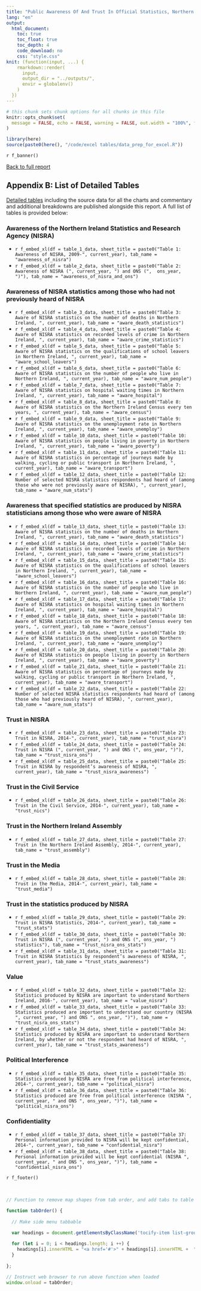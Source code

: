 ```yaml
---
title: "Public Awareness Of And Trust In Official Statistics, Northern Ireland 2022"
lang: "en"
output:
  html_document:
    toc: true
    toc_float: true
    toc_depth: 4
    code_download: no
    css: "style.css"
knit: (function(input, ...) {
    rmarkdown::render(
      input,
      output_dir = "../outputs/",
      envir = globalenv()
    )
  })
---
```


<div id = "cookie-banner"></div>
<script src = "cookies_script.js"></script>

```r
# this chunk sets chunk options for all chunks in this file
knitr::opts_chunk$set(
  message = FALSE, echo = FALSE, warning = FALSE, out.width = "100%", fig.height = 4
)

library(here)
source(paste0(here(), "/code/excel tables/data_prep_for_excel.R"))
```


<div data-nics-theme="`r nics_theme`">

`r f_banner()` 

<div id="main" role="main">

[Back to full report](public-awareness-of-and-trust-in-official-statistics-northern-ireland-`r current_year`.html)

## Appendix B: List of Detailed Tables

[Detailed tables](https://www.nisra.gov.uk/publications/public-awareness-and-trust-official-statistics-2022) including the source data for all the charts and commentary and additional breakdowns are published alongside this report. A full list of tables is provided below:

### Awareness of the Northern Ireland Statistics and Research Agency (NISRA)

 * `r f_embed_xl(df = table_1_data, sheet_title = paste0("Table 1: Awareness of NISRA, 2009-", current_year), tab_name = "awareness_of_nisra")`
 * `r f_embed_xl(df = table_2_data, sheet_title = paste0("Table 2: Awareness of NISRA (", current_year, ") and ONS (",  ons_year, ")"), tab_name = "awareness_of_nisra_and_ons")`

### Awareness of NISRA statistics among those who had not previously heard of NISRA

* `r f_embed_xl(df = table_3_data, sheet_title = paste0("Table 3: Aware of NISRA statistics on the number of deaths in Northern Ireland, ", current_year), tab_name = "aware_death_statistics")`
* `r f_embed_xl(df = table_4_data, sheet_title = paste0("Table 4: Aware of NISRA statistics on recorded levels of crime in Northern Ireland, ", current_year), tab_name = "aware_crime_statistics")`
* `r f_embed_xl(df = table_5_data, sheet_title = paste0("Table 5: Aware of NISRA statistics on the qualifications of school leavers in Northern Ireland, ", current_year), tab_name = "aware_school_leavers")`
* `r f_embed_xl(df = table_6_data, sheet_title = paste0("Table 6: Aware of NISRA statistics on the number of people who live in Northern Ireland, ", current_year), tab_name = "aware_num_people")`
* `r f_embed_xl(df = table_7_data, sheet_title = paste0("Table 7: Aware of NISRA statistics on hospital waiting times in Northern Ireland, ", current_year), tab_name = "aware_hospital")`
* `r f_embed_xl(df = table_8_data, sheet_title = paste0("Table 8: Aware of NISRA statistics on the Northern Ireland Census every ten years, ", current_year), tab_name = "aware_census")`
* `r f_embed_xl(df = table_9_data, sheet_title = paste0("Table 9: Aware of NISRA statistics on the unemployment rate in Northern Ireland, ", current_year), tab_name = "aware_unemploy")`
* `r f_embed_xl(df = table_10_data, sheet_title = paste0("Table 10: Aware of NISRA statistics on people living in poverty in Northern Ireland, ", current_year), tab_name = "aware_poverty")`
* `r f_embed_xl(df = table_11_data, sheet_title = paste0("Table 11: Aware of NISRA statistics on percentage of journeys made by walking, cycling or public transport in Northern Ireland, ", current_year), tab_name = "aware_transport")`
* `r f_embed_xl(df = table_12_data, sheet_title = paste0("Table 12: Number of selected NISRA statistics respondents had heard of (among those who were not previously aware of NISRA), ", current_year), tab_name = "aware_num_stats")`

### Awareness that specified statistics are produced by NISRA statisticians among those who were aware of NISRA

* `r f_embed_xl(df = table_13_data, sheet_title = paste0("Table 13: Aware of NISRA statistics on the number of deaths in Northern Ireland, ", current_year), tab_name = "aware_death_statistics")`
* `r f_embed_xl(df = table_14_data, sheet_title = paste0("Table 14: Aware of NISRA statistics on recorded levels of crime in Northern Ireland, ", current_year), tab_name = "aware_crime_statistics")`
* `r f_embed_xl(df = table_15_data, sheet_title = paste0("Table 15: Aware of NISRA statistics on the qualifications of school leavers in Northern Ireland, ", current_year), tab_name = "aware_school_leavers")`
* `r f_embed_xl(df = table_16_data, sheet_title = paste0("Table 16: Aware of NISRA statistics on the number of people who live in Northern Ireland, ", current_year), tab_name = "aware_num_people")`
* `r f_embed_xl(df = table_17_data, sheet_title = paste0("Table 17: Aware of NISRA statistics on hospital waiting times in Northern Ireland, ", current_year), tab_name = "aware_hospital")`
* `r f_embed_xl(df = table_18_data, sheet_title = paste0("Table 18: Aware of NISRA statistics on the Northern Ireland Census every ten years, ", current_year), tab_name = "aware_census")`
* `r f_embed_xl(df = table_19_data, sheet_title = paste0("Table 19: Aware of NISRA statistics on the unemployment rate in Northern Ireland, ", current_year), tab_name = "aware_unemploy")`
* `r f_embed_xl(df = table_20_data, sheet_title = paste0("Table 20: Aware of NISRA statistics on people living in poverty in Northern Ireland, ", current_year), tab_name = "aware_poverty")`
* `r f_embed_xl(df = table_21_data, sheet_title = paste0("Table 21: Aware of NISRA statistics on percentage of journeys made by walking, cycling or public transport in Northern Ireland, ", current_year), tab_name = "aware_transport")`
* `r f_embed_xl(df = table_22_data, sheet_title = paste0("Table 22: Number of selected NISRA statistics respondents had heard of (among those who had previously heard of NISRA), ", current_year), tab_name = "aware_num_stats")`

### Trust in NISRA

* `r f_embed_xl(df = table_23_data, sheet_title = paste0("Table 23: Trust in NISRA, 2014-", current_year), tab_name = "trust_nisra")`
* `r f_embed_xl(df = table_24_data, sheet_title = paste0("Table 24: Trust in NISRA (", current_year, ") and ONS (", ons_year, ")"), tab_name = "trust_nisra_ons")`
* `r f_embed_xl(df = table_25_data, sheet_title = paste0("Table 25: Trust in NISRA by respondent’s awareness of NISRA, ", current_year), tab_name = "trust_nisra_awareness")`

### Trust in the Civil Service

* `r f_embed_xl(df = table_26_data, sheet_title = paste0("Table 26: Trust in the Civil Service, 2014-", current_year), tab_name = "trust_nics")`

### Trust in the Northern Ireland Assembly

* `r f_embed_xl(df = table_27_data, sheet_title = paste0("Table 27: Trust in the Northern Ireland Assembly, 2014-", current_year), tab_name = "trust_assembly")`

### Trust in the Media

* `r f_embed_xl(df = table_28_data, sheet_title = paste0("Table 28: Trust in the Media, 2014-", current_year), tab_name = "trust_media")`

### Trust in the statistics produced by NISRA

* `r f_embed_xl(df = table_29_data, sheet_title = paste0("Table 29: Trust in NISRA Statistics, 2014-", current_year), tab_name = "trust_stats")`
* `r f_embed_xl(df = table_30_data, sheet_title = paste0("Table 30: Trust in NISRA (", current_year, ") and ONS (", ons_year, ") statistics"), tab_name = "trust_nisra_ons_stats")`
* `r f_embed_xl(df = table_31_data, sheet_title = paste0("Table 31: Trust in NISRA Statistics by respondent’s awareness of NISRA, ", current_year), tab_name = "trust_stats_awareness")`

### Value

* `r f_embed_xl(df = table_32_data, sheet_title = paste0("Table 32: Statistics produced by NISRA are important to understand Northern Ireland, 2016-", current_year), tab_name = "value_nisra")`
* `r f_embed_xl(df = table_33_data, sheet_title = paste0("Table 33: Statistics produced are important to understand our country (NISRA ", current_year, ") and ONS ", ons_year, ")"), tab_name = "trust_nisra_ons_stats")`
* `r f_embed_xl(df = table_34_data, sheet_title = paste0("Table 34: Statistics produced by NISRA are important to understand Northern Ireland, by whether or not the respondent had heard of NISRA, ", current_year), tab_name = "trust_stats_awareness")`

### Political Interference

* `r f_embed_xl(df = table_35_data, sheet_title = paste0("Table 35: Statistics produced by NISRA are free from political interference, 2014-", current_year), tab_name = "political_nisra")`
* `r f_embed_xl(df = table_36_data, sheet_title = paste0("Table 36: Statistics produced are free from political interference (NISRA ", current_year, " and ONS ", ons_year, ")"), tab_name = "political_nisra_ons")`

### Confidentiality

* `r f_embed_xl(df = table_37_data, sheet_title = paste0("Table 37: Personal information provided to NISRA will be kept confidential, 2014-", current_year), tab_name = "confidential_nisra")`
* `r f_embed_xl(df = table_38_data, sheet_title = paste0("Table 38: Personal information provided will be kept confidential (NISRA ", current_year, " and ONS ", ons_year, ")"), tab_name = "confidential_nisra_ons")`

<!-- closing main div -->
</div>

`r f_footer()`

<!-- message to rotate screen if it is below 400px width -->
<div id="rotate-screen">
  <p style="color: white;">Please rotate your screen for optimal experience</p>
</div>


```js

// Function to remove map shapes from tab order, and add tabs to table of contents

function tabOrder() {
  
  // Make side menu tabbable

  var headings = document.getElementsByClassName('tocify-item list-group-item');
  
  for (let i = 0; i < headings.length; i ++) {
    headings[i].innerHTML = "<a href='#'>" + headings[i].innerHTML +  "</a>";
  }
  
};

// Instruct web browser to run above function when loaded
window.onload = tabOrder;
```


<!-- close data-nics-theme div-->
</div>
